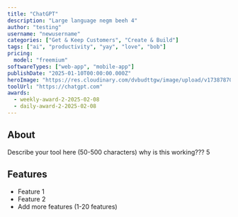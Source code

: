```yaml
---
title: "ChatGPT"
description: "Large language negm beeh 4"
author: "testing"
username: "newusername"
categories: ["Get & Keep Customers", "Create & Build"]
tags: ["ai", "productivity", "yay", "love", "bob"]
pricing:
  model: "freemium"
softwareTypes: ["web-app", "mobile-app"]
publishDate: "2025-01-10T00:00:00.000Z"
heroImage: "https://res.cloudinary.com/dvbudttgw/image/upload/v1738787022/wsykici9saddpwaasy6z.png"
toolUrl: "https://chatgpt.com"
awards:
  - weekly-award-2-2025-02-08
  - daily-award-2-2025-02-08
---
```

## About
Describe your tool here (50-500 characters) why is this working??? 5

## Features
- Feature 1
- Feature 2
- Add more features (1-20 features)
